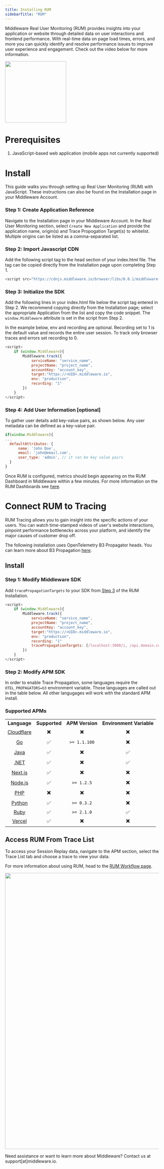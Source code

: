```yaml
---
title: Installing RUM
sidebarTitle: "RUM"
---
```


Middleware Real User Monitoring (RUM) provides insights into your application or website through detailed data on user interactions and frontend performance. With real-time data on page load times, errors, and more you can quickly identify and resolve performance issues to improve user experience and engagement. Check out the video below for more information.

<a href="https://www.loom.com/share/ed0f136a6dd7436ba951356c936e0ca3" target="_blank">
  <img height="200" noZoom src="/images/rum_0.png" />
</a>

# Prerequisites

1. JavaScript-based web application (mobile apps not currently supported)

# Install
This guide walks you through setting up Real User Monitoring (RUM) with JavaScript. These instructions can also be found on the Installation page in your Middleware Account.

### Step 1: Create Application Reference
Navigate to the Installation page in your Middleware Account. In the Real User Monitoring section, select `Create New Application` and provide the application name, origin(s) and Trace Propogation Target(s) to whitelist. Multiple origins can be listed as a comma-separated list.

### Step 2: Import Javascript CDN
Add the following script tag to the head section of your index.html file. The tag can be copied directly from the Installation page upon completing Step 1.
```javascript HTML
<script src="https://cdnjs.middleware.io/browser/libs/0.0.1/middleware-rum.min.js" type="text/javascript"></script>
```
### Step 3: Initialize the SDK
Add the following lines in your index.html file below the script tag entered in Step 2. We recommend copying directly from the Installation page; select the appropriate Application from the list and copy the code snippet. The `window.Middleware` attribute is set in the script from Step 2. 

In the example below, env and recording are optional. Recording set to 1 is the default value and records the entire user session. To track only browser traces and errors set recording to 0.

```javascript JavaScript
<script>
    if (window.Middleware){
        Middleware.track({
            serviceName: "service_name",
            projectName: "project_name",
            accountKey: "account_key",
            target:"https://<UID>.middleware.io",
            env: "production",
            recording: "1"
        })
    }
</script>
```

### Step 4: Add User Information [optional]
To gather user details add key-value pairs, as shown below. Any user metadata can be defined as a key-value pair.


```javascript JavaScript
if(window.Middleware){
...
  defaultAttributes: { 
      name: 'John Doe', 
      email: 'john@email.com', 
      user_type: 'admin', // it can be key value pairs
  }
}
```

Once RUM is configured, metrics should begin appearing on the RUM Dashboard in Middleware within a few minutes. For more information on the RUM Dashboards see [here](https://docs.middleware.io/docs/rum/rum-middleware).

# Connect RUM to Tracing

RUM Tracing allows you to gain insight into the specific actions of your users. You can watch time-stamped videos of user's website interactions, pinpoint performance bottlenecks across your platform, and identify the major causes of customer drop off.

The following installation uses OpenTelemetry B3 Propagator heads. You can learn more about B3 Propagation [here](https://github.com/openzipkin/b3-propagation).

## Install

### Step 1: Modify Middleware SDK
Add `tracePropagationTargets` to your SDK from [Step 3](#step-3-initialize-the-sdk) of the RUM Installation.

```javascript JavaScript
<script>
    if (window.Middleware){
        Middleware.track({
            serviceName: "service_name",
            projectName: "project_name",
            accountKey: "account_key",
            target:"https://<UID>.middleware.io",
            env: "production",
            recording: "1"
            tracePropagationTargets: [/localhost:3000/i, /api.domain.com/i]
        })
    }
</script>
```

### Step 2: Modify APM SDK

In order to enable Trace Propagation, some languages require the `OTEL_PROPAGATORS=b3` environment variable. Those languages are called out in the table below. All other langugages will work with the standard APM install.

### Supported APMs
|       | | | |
| :----:| :--:|:--:| :--:|
| **Language**                                |    **Supported**   | **APM Version** | **Environment Variable** |
| [Cloudflare](/apm-configuration/cloudflare) |           ✖️        |   ✖️             |        ✖️             |
| [Go](/apm-configuration/go)           |                ✅        |   `>= 1.1.100`     |        ✖️             |
| [Java](/apm-configuration/java)         |              ✅        |    ✖️            |         ✅               | 
| [.NET](/apm-configuration/dotnet)       |              ✅        |     ✖️           |       ✅                 |
| [Next.js](/apm-configuration/next-js)      |           ✅        |     ✖️           |            ✖️             |
| [Node.js](/apm-configuration/node-js)      |           ✅        | `>= 1.2.5`         |            ✖️             |
| [PHP](/apm-configuration/php)          |                ✖️        |    ✖️            |            ✖️             |
| [Python](/apm-configuration/python)       |            ✅        | `>= 0.3.2`         |            ✖️             |
| [Ruby](/apm-configuration/ruby)         |              ✅        | `>= 2.1.0`         |   ✅  |
| [Vercel](/apm-configuration/vercel-integration)   |     ✅        |    ✖️            |            ✖️             |

## Access RUM From Trace List

To access your Session Replay data, navigate to the APM section, select the Trace List tab and choose a trace to view your data.

<Note> For more information about using RUM, head to the [RUM Workflow page](/workflow/using-rum). </Note>

<img src="https://media.giphy.com/media/v1.Y2lkPTc5MGI3NjExNnRxNzFmajVnYXZpZW8xbGR6OHF3NjZ6aWozYXRjZmZ5OHlnc3c4eCZlcD12MV9pbnRlcm5hbF9naWZfYnlfaWQmY3Q9Zw/AQhJ5ezOms5ncTNH7a/giphy.gif" width="900" height="900" />


<Note> Need assistance or want to learn more about Middleware? Contact us at support[at]middleware.io. </Note>
